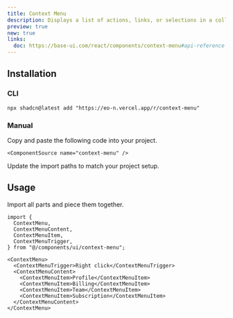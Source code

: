```yaml
---
title: Context Menu
description: Displays a list of actions, links, or selections in a collapsible panel.
preview: true
new: true
links:
  doc: https://base-ui.com/react/components/context-menu#api-reference
---
```


<ComponentTabs name="context-menu-demo" />

## Installation

### CLI

```package-install
npx shadcn@latest add "https://eo-n.vercel.app/r/context-menu"
```

### Manual

<Steps>

  <Step>
    Copy and paste the following code into your project.

    <ComponentSource name="context-menu" />

  </Step>
  
  <Step>Update the import paths to match your project setup.</Step>

</Steps>

## Usage

Import all parts and piece them together.

```tsx
import {
  ContextMenu,
  ContextMenuContent,
  ContextMenuItem,
  ContextMenuTrigger,
} from "@/components/ui/context-menu";
```

```tsx
<ContextMenu>
  <ContextMenuTrigger>Right click</ContextMenuTrigger>
  <ContextMenuContent>
    <ContextMenuItem>Profile</ContextMenuItem>
    <ContextMenuItem>Billing</ContextMenuItem>
    <ContextMenuItem>Team</ContextMenuItem>
    <ContextMenuItem>Subscription</ContextMenuItem>
  </ContextMenuContent>
</ContextMenu>
```
